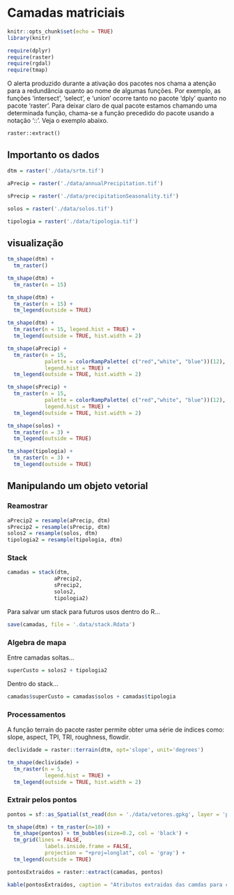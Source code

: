 # Camadas matriciais

```r
knitr::opts_chunk$set(echo = TRUE)
library(knitr)
```

```r
require(dplyr)
require(raster)
require(rgdal)
require(tmap)
```

O alerta produzido durante a ativação dos pacotes nos chama a atenção para a redundância quanto ao nome de algumas funções. Por exemplo, as funções 'intersect', 'select', e 'union' ocorre tanto no pacote 'dply' quanto no pacote 'raster'. Para deixar claro de qual pacote estamos chamando uma determinada função, chama-se a função precedido do pacote usando a notação '::'. Veja o exemplo abaixo.

```
raster::extract()
```


## Importanto os dados

```r
dtm = raster('./data/srtm.tif')
```


```r
aPrecip = raster('./data/annualPrecipitation.tif')
```


```r
sPrecip = raster('./data/precipitationSeasonality.tif')
```


```r
solos = raster('./data/solos.tif')
```


```r
tipologia = raster('./data/tipologia.tif')
```

## visualização

```r
tm_shape(dtm) + 
  tm_raster()
```

```r
tm_shape(dtm) + 
  tm_raster(n = 15)
```

```r
tm_shape(dtm) + 
  tm_raster(n = 15) +
  tm_legend(outside = TRUE)
```

```r
tm_shape(dtm) + 
  tm_raster(n = 15, legend.hist = TRUE) +
  tm_legend(outside = TRUE, hist.width = 2)
```


```r
tm_shape(aPrecip) + 
  tm_raster(n = 15,
            palette = colorRampPalette( c("red","white", "blue"))(12),
            legend.hist = TRUE) +
  tm_legend(outside = TRUE, hist.width = 2)
```

```r
tm_shape(sPrecip) + 
  tm_raster(n = 15,
            palette = colorRampPalette( c("red","white", "blue"))(12),
            legend.hist = TRUE) +
  tm_legend(outside = TRUE, hist.width = 2)
```

```r
tm_shape(solos) + 
  tm_raster(n = 3) +
  tm_legend(outside = TRUE)
```

```r
tm_shape(tipologia) + 
  tm_raster(n = 3) +
  tm_legend(outside = TRUE)
```

## Manipulando um objeto vetorial

### Reamostrar

```r
aPrecip2 = resample(aPrecip, dtm)
sPrecip2 = resample(sPrecip, dtm)
solos2 = resample(solos, dtm)
tipologia2 = resample(tipologia, dtm)
```


### Stack

```r
camadas = stack(dtm,
               aPrecip2, 
               sPrecip2, 
               solos2,
               tipologia2)
```

Para salvar um stack para futuros usos dentro do R...

```r
save(camadas, file = '.data/stack.Rdata')
```


### Algebra de mapa

Entre camadas soltas...

```r
superCusto = solos2 + tipologia2

```

Dentro do stack...

```r
camadas$superCusto = camadas$solos + camadas$tipologia
```


### Processamentos

A função terrain do pacote raster permite obter uma série de índices como: slope, aspect, TPI, TRI, roughness, flowdir.

```r
declividade = raster::terrain(dtm, opt='slope', unit='degrees')
```

```r
tm_shape(declividade) + 
  tm_raster(n = 5,
            legend.hist = TRUE) +
  tm_legend(outside = TRUE, hist.width = 2)
```

### Extrair pelos pontos

```r
pontos = sf::as_Spatial(st_read(dsn = './data/vetores.gpkg', layer = 'pontos'))
```

```r
tm_shape(dtm) + tm_raster(n=10) + 
  tm_shape(pontos) + tm_bubbles(size=0.2, col = 'black') +
  tm_grid(lines = FALSE,
			labels.inside.frame = FALSE,
			projection = "+proj=longlat", col = 'gray') +
  tm_legend(outside = TRUE)
```


```r
pontosExtraidos = raster::extract(camadas, pontos)  
```


```r
kable(pontosExtraidos, caption = "Atributos extraidas das camdas para cada ponto")
```
